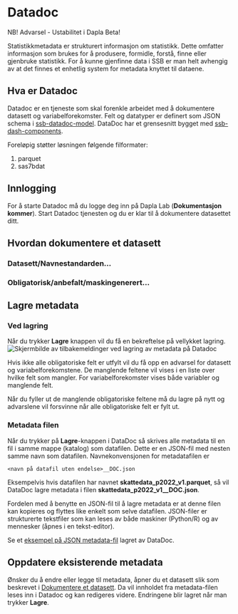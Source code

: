 # Datadoc

::: {.callout-warning}
NB! Advarsel - Ustabilitet i Dapla Beta!
:::

Statistikkmetadata er strukturert informasjon om statistikk. Dette omfatter informasjon som brukes for å produsere, formidle, forstå, finne 
eller gjenbruke statistikk. For å kunne gjenfinne data i SSB er man helt avhengig av at det finnes et enhetlig system for metadata knyttet til dataene. 

## Hva er Datadoc

Datadoc er en tjeneste som skal forenkle arbeidet med å dokumentere datasett og variabelforekomster.
Felt og datatyper er definert som JSON schema i [ssb-datadoc-model](https://github.com/statisticsnorway/ssb-datadoc-model).
DataDoc har et grensesnitt bygget med [ssb-dash-components](https://pypi.org/project/ssb-dash-components/).

Foreløpig støtter løsningen følgende filformater:

1. parquet
2. sas7bdat


## Innlogging

For å starte Datadoc må du logge deg inn på Dapla Lab (**Dokumentasjon kommer**).
Start Datadoc tjenesten og du er klar til å dokumentere datasettet ditt.

## Hvordan dokumentere et datasett

### Datasett/Navnestandarden...

### Obligatorisk/anbefalt/maskingenerert...

## Lagre metadata

### Ved lagring

Når du trykker **Lagre** knappen vil du få en bekreftelse på vellykket lagring. 
![Lagre Datadoc](../images/dapla-metadata-datadoc-lagre.png){alt="Skjermbilde av tilbakemeldinger ved lagring av metadata på Datadoc"}

Hvis ikke alle obligatoriske felt er utfylt vil du få opp en advarsel for datasett og variabelforekomstene.
De manglende feltene vil vises i en liste over hvilke felt som mangler. For variabelforekomster vises både variabler og manglende felt.

Når du fyller ut de manglende obligatoriske feltene må du lagre på nytt og advarslene vil forsvinne når alle obligatoriske felt er fylt ut.

### Metadata filen

Når du trykker på **Lagre**-knappen i DataDoc så skrives alle metadata til en fil i samme mappe (katalog) som datafilen. Dette er en JSON-fil med nesten samme navn som datafilen. Navnekonvensjonen for metadatafilen er 

`<navn på datafil uten endelse>__DOC.json`

Eksempelvis hvis datafilen har navnet **skattedata_p2022_v1.parquet**, så vil DataDoc lagre metadata i filen <b>skattedata_p2022_v1__DOC.json</b>.

Fordelen med å benytte en JSON-fil til å lagre metadata er at denne filen kan kopieres og flyttes like enkelt som selve datafilen. JSON-filer er strukturerte tekstfiler som kan leses av både maskiner (Python/R) og av mennesker (åpnes i en tekst-editor).

Se et [eksempel på JSON metadata-fil](https://github.com/statisticsnorway/datadoc/blob/master/tests/resources/klargjorte_data/person_testdata_p2021-12-31_p2021-12-31_v1__DOC.json) lagret av DataDoc.



## Oppdatere eksisterende metadata

Ønsker du å endre eller legge til metadata, åpner du et datasett slik som beskrevet i [Dokumentere et datasett](./datadoc.qmd#hvordan-dokumentere-et-datasett). 
Da vil innholdet fra metadata-filen leses inn i Datadoc og kan redigeres videre. Endringene blir lagret når man trykker **Lagre**.